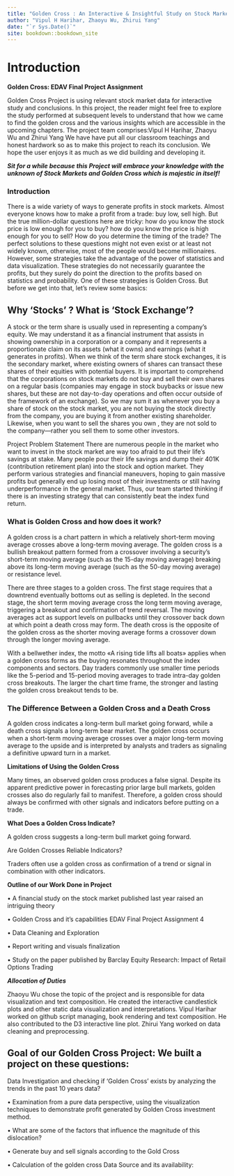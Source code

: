 ```yaml
--- 
title: "Golden Cross : An Interactive & Insightful Study on Stock Market"
author: "Vipul H Harihar, Zhaoyu Wu, Zhirui Yang"
date: "`r Sys.Date()`"
site: bookdown::bookdown_site
---
```


# Introduction

**Golden Cross: EDAV Final Project Assignment**

Golden Cross Project is using relevant stock market data for interactive study and conclusions. In this project, the reader might feel free to explore the study performed at subsequent levels to understand that how we came to find the golden cross and the various insights which are accessible in the upcoming chapters. The project team comprises:Vipul H Harihar, Zhaoyu Wu and Zhirui Yang 
We have have put all our classroom teachings and honest hardwork so as to make this project to reach its conclusion. We hope the user enjoys it as much as we did building and developing it. 

***Sit for a while because this Project will embrace your knowledge with the unknown of Stock Markets and Golden Cross which is majestic in itself!***

### Introduction

There is a wide variety of ways to generate profits in stock markets. Almost everyone knows how to make a profit from a trade: buy low, sell high. But the true million-dollar questions here are tricky: how do you know the stock price is low enough for you to buy? how do you know the price is high enough for you to sell? How do you determine the timing of the trade? The perfect solutions to these questions might not even exist or at least not widely known, otherwise, most of the people would become millionaires. However, some strategies take the advantage of the power of statistics and data visualization. These strategies do not necessarily guarantee the profits, but they surely do point the direction to the profits based on statistics and probability. One of these strategies is Golden Cross. But before we get into that, let's review some basics:

## Why ‘Stocks’ ? What is ‘Stock Exchange’? 
A stock or the term share is usually used in representing a company's equity. We may understand it as a financial instrument that assists in showing ownership in a corporation or a company and it represents a proportionate claim on its assets (what it owns) and earnings (what it generates in profits). When we think of the term share stock exchanges, it is the secondary market, where existing owners of shares can transact these shares of their equities with potential buyers. It is important to comprehend that the corporations on stock markets do not buy and sell their own shares on a regular basis (companies may engage in stock buybacks or issue new shares, but these are not day-to-day operations and often occur outside of the framework of an exchange). So we may sum it as whenever you buy a share of stock on the stock market, you are not buying the stock directly from the company, you are buying it from another existing shareholder. Likewise, when you want to sell the shares you own , they are not sold to the company—rather you sell them to some other investors.

Project Problem Statement There are numerous people in the market who want to invest in the stock market are way too afraid to put their life’s savings at stake. Many people pour their life savings and dump their 401K (contribution retirement plan) into the stock and option market. They perform various strategies and financial maneuvers, hoping to gain massive profits but generally end up losing most of their investments or still having underperformance in the general market. Thus, our team started thinking if there is an investing strategy that can consistently beat the index fund return.

### What is Golden Cross and how does it work? 

A golden cross is a chart pattern in which a relatively short-term moving average crosses above a long-term moving average. The golden cross is a bullish breakout pattern formed from a crossover involving a security's short-term moving average (such as the 15-day moving average) breaking above its long-term moving average (such as the 50-day moving average) or resistance level.

There are three stages to a golden cross. The first stage requires that a downtrend eventually bottoms out as selling is depleted. In the second stage, the short term moving average cross the long term moving average, triggering a breakout and confirmation of trend reversal. The moving averages act as support levels on pullbacks until they crossover back down at which point a death cross may form. The death cross is the opposite of the golden cross as the shorter moving average forms a crossover down through the longer moving average.

With a bellwether index, the motto «A rising tide lifts all boats» applies when a golden cross forms as the buying resonates throughout the index components and sectors. Day traders commonly use smaller time periods like the 5-period and 15-period moving averages to trade intra-day golden cross breakouts. The larger the chart time frame, the stronger and lasting the golden cross breakout tends to be.


### The Difference Between a Golden Cross and a Death Cross

A golden cross indicates a long-term bull market going forward, while a death cross signals a long-term bear market. The golden cross occurs when a short-term moving average crosses over a major long-term moving average to the upside and is interpreted by analysts and traders as signaling a definitive upward turn in a market.

**Limitations of Using the Golden Cross**

Many times, an observed golden cross produces a false signal. Despite its apparent predictive power in forecasting prior large bull markets, golden crosses also do regularly fail to manifest. Therefore, a golden cross should always be confirmed with other signals and indicators before putting on a trade.

**What Does a Golden Cross Indicate?**

A golden cross suggests a long-term bull market going forward.

Are Golden Crosses Reliable Indicators?

Traders often use a golden cross as confirmation of a trend or signal in combination with other indicators.

**Outline of our Work Done in Project**

• A financial study on the stock market published last year raised an intriguing theory 

• Golden Cross and it’s capabilities EDAV Final Project Assignment 4 

• Data Cleaning and Exploration

• Report writing and visuals finalization 

• Study on the paper published by Barclay Equity Research: Impact of Retail Options Trading

***Allocation of Duties***

Zhaoyu Wu chose the topic of the project and is responsible for data visualization and text composition. He created the interactive candlestick plots and other static data visualization and interpretations. Vipul Harihar worked on github script managing, book rendering and text composition. He also contributed to the D3 interactive line plot. Zhirui Yang worked on data cleaning and preprocessing.

##  Goal of our Golden Cross Project: We built a project on these questions:

Data Investigation and checking if ‘Golden Cross’ exists by analyzing the trends in the past 10 years data?

• Examination from a pure data perspective, using the visualization techniques to demonstrate profit generated by Golden Cross investment method.

• What are some of the factors that influence the magnitude of this dislocation?

• Generate buy and sell signals according to the Gold Cross

• Calculation of the golden cross Data Source and its availability:

